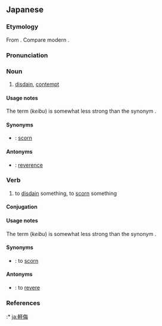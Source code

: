 ==Japanese==
{{ja-kanjitab|けい|ぶ|yomi=on}}

===Etymology===
From {{etyl|ltc|ja|sort=けいぶ}} {{m|zh|輕侮|tr=khjieng mju<sup>X</sup>|lit=light (not heavy) + insult}}. Compare modern {{etyl|cmn|-}} {{zh-l|輕侮|qīngwǔ|to insult}}.

===Pronunciation===
{{ja-pron|yomi=kanon|けいぶ|acc=3|acc_ref=DJR}}

===Noun===
{{ja-noun|けいぶ}}

# [[disdain]], [[contempt]]
#: {{ja-usex|'''軽侮'''の目で見る|'''けいぶ''' の め で みる|to look on something with '''disdain'''}}

====Usage notes====
The term {{lang|ja|軽侮}} (''keibu'') is somewhat less strong than the synonym {{m|ja|軽蔑|tr=keibetsu}}.

====Synonyms====
* {{ja-r|軽蔑|けいべつ}}: [[scorn]]

====Antonyms====
* {{ja-r|崇敬|すうけい}}: [[reverence]]

===Verb===
{{ja-verb-suru|けいぶ|tr=trans}}

# to [[disdain]] something, to [[scorn]] something

====Conjugation====
{{ja-suru|けいぶ}}

====Usage notes====
The term {{lang|ja|軽侮}} (''keibu'') is somewhat less strong than the synonym {{m|ja|軽蔑|tr=keibetsu}}.

====Synonyms====
* {{ja-r|軽蔑|けいべつ}}: to [[scorn]]

====Antonyms====
* {{ja-r|崇敬|すうけい}}: to [[revere]]

===References===
<references/>
:* {{R:Kokugo Dai Jiten}}
[[ja:軽侮]]